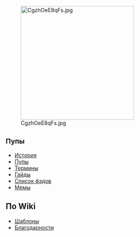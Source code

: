 [[File:CgzhOeE8qFs.jpg|none|thumb|300x300px]]

==<span style="font-size:18px;">Пупы</span>==
*[[История]]
*[[Пупы]]
*[[Термины]]
*[[Гайды]]
*[[Список фэдов]]
*[[Мемы]]

==По Wiki==
*[[Шаблоны]]
*[[Благодарности]]